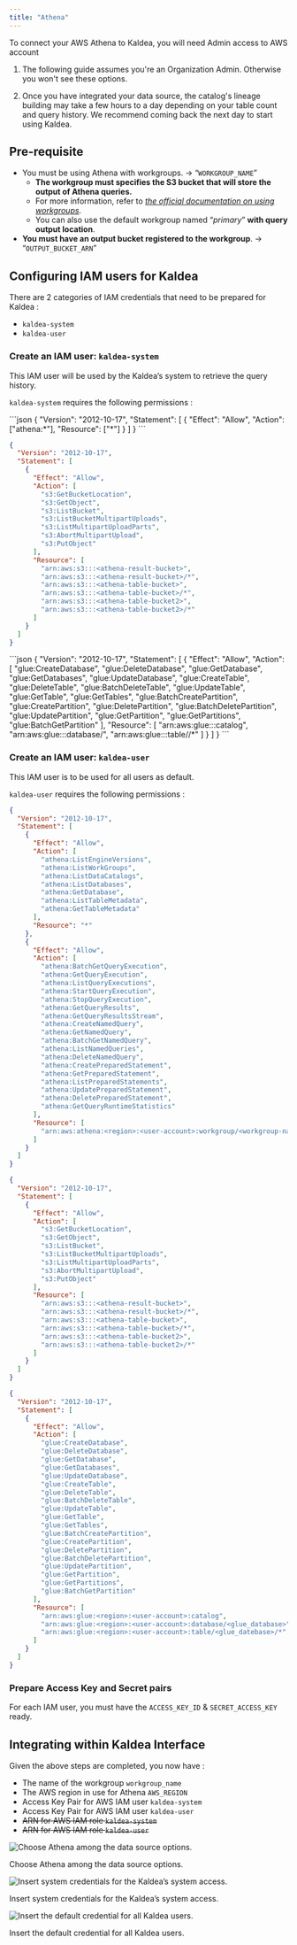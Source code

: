 ```yaml
---
title: "Athena"
---
```


To connect your AWS Athena to Kaldea, you will need Admin access to AWS account

<Accordion title="Before you start">

1. The following guide assumes you're an Organization Admin. Otherwise you won't see these options.

2. Once you have integrated your data source, the catalog's lineage building may take a few hours to a day depending on your table count and query history. We recommend coming back the next day to start using Kaldea.

</Accordion>

## Pre-requisite

- You must be using Athena with workgroups. → “`WORKGROUP_NAME`”
  - **The workgroup must specifies the S3 bucket that will store the output of
    Athena queries.**
  - For more information, refer to
    _[the official documentation on using workgroups](https://docs.aws.amazon.com/athena/latest/ug/manage-queries-control-costs-with-workgroups.html)_.
  - You can also use the default workgroup named “_primary_” **with query output
    location**.
- **You must have an output bucket registered to the workgroup**. →
  “`OUTPUT_BUCKET_ARN`”

## Configuring IAM users for Kaldea

There are 2 categories of IAM credentials that need to be prepared for Kaldea :

- `kaldea-system`
- `kaldea-user`

### Create an IAM user: `kaldea-system`

This IAM user will be used by the Kaldea’s system to retrieve the query history.

`kaldea-system` requires the following permissions :

<Accordion title="All athena action on all Athena resources" >
```json
{
  "Version": "2012-10-17",
  "Statement": [
    {
      "Effect": "Allow",
      "Action": ["athena:*"],
      "Resource": ["*"]
    }
  ]
}
```
</Accordion>

<Accordion title="S3 action to S3 bucket on the ‘all S3 buckets that needs to be accessed from
  Athena’">

```json
{
  "Version": "2012-10-17",
  "Statement": [
    {
      "Effect": "Allow",
      "Action": [
        "s3:GetBucketLocation",
        "s3:GetObject",
        "s3:ListBucket",
        "s3:ListBucketMultipartUploads",
        "s3:ListMultipartUploadParts",
        "s3:AbortMultipartUpload",
        "s3:PutObject"
      ],
      "Resource": [
        "arn:aws:s3:::<athena-result-bucket>",
        "arn:aws:s3:::<athena-result-bucket>/*",
        "arn:aws:s3:::<athena-table-bucket>",
        "arn:aws:s3:::<athena-table-bucket>/*",
        "arn:aws:s3:::<athena-table-bucket2>",
        "arn:aws:s3:::<athena-table-bucket2>/*"
      ]
    }
  ]
}
```

</Accordion>

<Accordion title="Glue permission for glue databases for integration.">
```json
{
  "Version": "2012-10-17",
  "Statement": [
    {
      "Effect": "Allow",
      "Action": [
          "glue:CreateDatabase",
          "glue:DeleteDatabase",
          "glue:GetDatabase",
          "glue:GetDatabases",
          "glue:UpdateDatabase",
          "glue:CreateTable",
          "glue:DeleteTable",
          "glue:BatchDeleteTable",
          "glue:UpdateTable",
          "glue:GetTable",
          "glue:GetTables",
          "glue:BatchCreatePartition",
          "glue:CreatePartition",
          "glue:DeletePartition",
          "glue:BatchDeletePartition",
          "glue:UpdatePartition",
          "glue:GetPartition",
          "glue:GetPartitions",
          "glue:BatchGetPartition"
      ],
      "Resource": [
          "arn:aws:glue:<region>:<user-account>:catalog",
          "arn:aws:glue:<region>:<user-account>:database/<glue_database>",
          "arn:aws:glue:<region>:<user-account>:table/<glue_datebase>/*"
      ]
    }
  ]
}
```

</Accordion>

### Create an IAM user: `kaldea-user`

This IAM user is to be used for all users as default.

`kaldea-user` requires the following permissions :

<Accordion title= "All athena action on the specific workgroup.">

```json
{
  "Version": "2012-10-17",
  "Statement": [
    {
      "Effect": "Allow",
      "Action": [
        "athena:ListEngineVersions",
        "athena:ListWorkGroups",
        "athena:ListDataCatalogs",
        "athena:ListDatabases",
        "athena:GetDatabase",
        "athena:ListTableMetadata",
        "athena:GetTableMetadata"
      ],
      "Resource": "*"
    },
    {
      "Effect": "Allow",
      "Action": [
        "athena:BatchGetQueryExecution",
        "athena:GetQueryExecution",
        "athena:ListQueryExecutions",
        "athena:StartQueryExecution",
        "athena:StopQueryExecution",
        "athena:GetQueryResults",
        "athena:GetQueryResultsStream",
        "athena:CreateNamedQuery",
        "athena:GetNamedQuery",
        "athena:BatchGetNamedQuery",
        "athena:ListNamedQueries",
        "athena:DeleteNamedQuery",
        "athena:CreatePreparedStatement",
        "athena:GetPreparedStatement",
        "athena:ListPreparedStatements",
        "athena:UpdatePreparedStatement",
        "athena:DeletePreparedStatement",
        "athena:GetQueryRuntimeStatistics"
      ],
      "Resource": [
        "arn:aws:athena:<region>:<user-account>:workgroup/<workgroup-name>"
      ]
    }
  ]
}
```

</Accordion>

<Accordion title="S3 action to S3 bucket on the 'all S3 buckets that needs to be accessed from
  Athena'">

```json
{
  "Version": "2012-10-17",
  "Statement": [
    {
      "Effect": "Allow",
      "Action": [
        "s3:GetBucketLocation",
        "s3:GetObject",
        "s3:ListBucket",
        "s3:ListBucketMultipartUploads",
        "s3:ListMultipartUploadParts",
        "s3:AbortMultipartUpload",
        "s3:PutObject"
      ],
      "Resource": [
        "arn:aws:s3:::<athena-result-bucket>",
        "arn:aws:s3:::<athena-result-bucket>/*",
        "arn:aws:s3:::<athena-table-bucket>",
        "arn:aws:s3:::<athena-table-bucket>/*",
        "arn:aws:s3:::<athena-table-bucket2>",
        "arn:aws:s3:::<athena-table-bucket2>/*"
      ]
    }
  ]
}
```

</Accordion>

<Accordion title="Glue permission for glue databases for integration.">

```json
{
  "Version": "2012-10-17",
  "Statement": [
    {
      "Effect": "Allow",
      "Action": [
        "glue:CreateDatabase",
        "glue:DeleteDatabase",
        "glue:GetDatabase",
        "glue:GetDatabases",
        "glue:UpdateDatabase",
        "glue:CreateTable",
        "glue:DeleteTable",
        "glue:BatchDeleteTable",
        "glue:UpdateTable",
        "glue:GetTable",
        "glue:GetTables",
        "glue:BatchCreatePartition",
        "glue:CreatePartition",
        "glue:DeletePartition",
        "glue:BatchDeletePartition",
        "glue:UpdatePartition",
        "glue:GetPartition",
        "glue:GetPartitions",
        "glue:BatchGetPartition"
      ],
      "Resource": [
        "arn:aws:glue:<region>:<user-account>:catalog",
        "arn:aws:glue:<region>:<user-account>:database/<glue_database>",
        "arn:aws:glue:<region>:<user-account>:table/<glue_datebase>/*"
      ]
    }
  ]
}
```

</Accordion>

### Prepare Access Key and Secret pairs

For each IAM user, you must have the `ACCESS_KEY_ID` & `SECRET_ACCESS_KEY`
ready.

## Integrating within Kaldea Interface

Given the above steps are completed, you now have :

- The name of the workgroup `workgroup_name`
- The AWS region in use for Athena `AWS_REGION`
- Access Key Pair for AWS IAM user `kaldea-system`
- Access Key Pair for AWS IAM user `kaldea-user`
- ~~ARN for AWS IAM role `kaldea-system`~~
- ~~ARN for AWS IAM role `kaldea-user`~~

![Choose Athena among the data source options.](/images/athena-1.png)

Choose Athena among the data source options.

![Insert system credentials for the Kaldea’s system access.](/images/athena-2.png)

Insert system credentials for the Kaldea’s system access.

![Insert the default credential for all Kaldea users.](/images/athena-3.png)

Insert the default credential for all Kaldea users.
